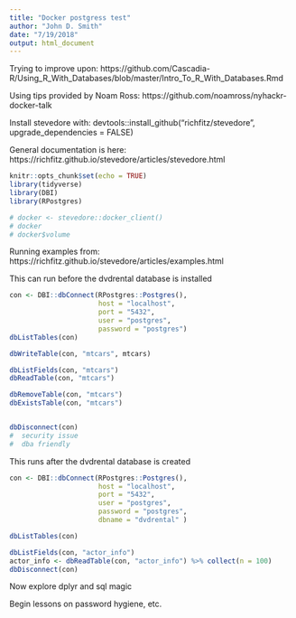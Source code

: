 ```yaml
---
title: "Docker postgress test"
author: "John D. Smith"
date: "7/19/2018"
output: html_document
---
```


Trying to improve upon:
  https://github.com/Cascadia-R/Using_R_With_Databases/blob/master/Intro_To_R_With_Databases.Rmd

Using tips provided by Noam Ross:
  https://github.com/noamross/nyhackr-docker-talk

Install stevedore with:
  devtools::install_github("richfitz/stevedore", upgrade_dependencies = FALSE)
  
General documentation is here:
  https://richfitz.github.io/stevedore/articles/stevedore.html

```r
knitr::opts_chunk$set(echo = TRUE)
library(tidyverse)
library(DBI)
library(RPostgres)

# docker <- stevedore::docker_client()
# docker
# docker$volume
```
Running examples from: https://richfitz.github.io/stevedore/articles/examples.html

This can run before the dvdrental database is installed
```r

con <- DBI::dbConnect(RPostgres::Postgres(),
                      host = "localhost",
                      port = "5432",
                      user = "postgres",
                      password = "postgres")
dbListTables(con)

dbWriteTable(con, "mtcars", mtcars)

dbListFields(con, "mtcars")
dbReadTable(con, "mtcars")

dbRemoveTable(con, "mtcars")
dbExistsTable(con, "mtcars")


dbDisconnect(con)
#  security issue
#  dba friendly
```
This runs after the dvdrental database is created
```r
con <- DBI::dbConnect(RPostgres::Postgres(),
                      host = "localhost",
                      port = "5432",
                      user = "postgres",
                      password = "postgres",
                      dbname = "dvdrental" )

dbListTables(con)

dbListFields(con, "actor_info")
actor_info <- dbReadTable(con, "actor_info") %>% collect(n = 100)
dbDisconnect(con)
```
Now explore dplyr and sql magic

Begin lessons on password hygiene, etc.
```r

```

